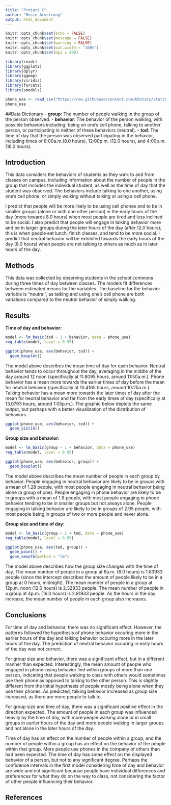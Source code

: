 ```yaml
---
title: "Project C"
author: "Rosie Armstrong"
output: html_document
---
```


```r
knitr::opts_chunk$set(echo = FALSE)
knitr::opts_chunk$set(message = FALSE)
knitr::opts_chunk$set(warning = FALSE)
knitr::opts_chunk$set(out.width = "100%")
knitr::opts_chunk$set(dpi = 300)

library(readr)
library(ggplot2)
library(dplyr)
library(ggmap)
library(viridis)
library(forcats)
library(smodels)
```

```r
phone_use <- read_csv("https://raw.githubusercontent.com/URstats/stat209-s18-rosiea26/master/projectc_data.csv")
phone_use
```

##Data Dictionary
- **group**: The number of people walking in the group of the person observed.
- **behavior**: The behavior of the person walking, with possible behaviors including: being on one's cell phone, talking to another person, or participating in neither of these behaviors (neutral).
- **tod**: The time of day that the person was observed participating in the behavior, including times of 8:00a.m.(8.0 hours), 12:00p.m. (12.0 hours), and 4:00p.m. (16.0 hours).

## Introduction
This data considers the behaviors of students as they walk to and from classes on campus, including information about the number of people in the group that includes the individual student, as well as the time of day that the student was observed. The behaviors include talking to one another, using one's cell phone, or simply walking without talking or using a cell phone. 

I predict that people will be more likely to be using cell phones and to be in smaller groups (alone or with one other person) in the early hours of the day (more towards 8.0 hours) when most people are tired and less inclined to be social. I also predict that people will engage in talking behavior more and be in larger groups during the later hours of the day (after 12.0 hours); this is when people eat lunch, finish classes, and tend to be more social. I predict that neutral behavior will be exhibited towards the early hours of the day (8.0 hours) when people are not talking to others as much as in later hours of the day.

## Methods
This data was collected by observing students in the school commons during three times of day between classes. The models fit differences between estimated means for the variables. The baseline for the behavior variable is "neutral", as talking and using one's cell phone are both variations compared to the neutral behavior of simply walking.

## Results

**Time of day and behavior:**
```r
model <- lm_basic(tod ~ 1 + behavior, data = phone_use)
reg_table(model, level = 0.95)
```

```r
ggplot(phone_use, aes(behavior, tod)) +
  geom_boxplot()
```

The model above describes the mean time of day for each behavior. Neutral behavior tends to occur throughout the day, averaging in the middle of the day around 12 noon (specifically at 11.8095 hours, around 11:50a.m.). Phone behavior has a mean more towards the earlier times of day before the mean for neutral behavior (specifically at 10.4165 hours, around 10:25a.m.). Talking behavior has a mean more towards the later times of day after the mean for neutral behavior and far from the early times of day (specifically at 13.0793 hours, around 1:05p.m.). The graphic below depicts the same output, but perhaps with a better visualization of the distribution of behaviors. 

```r
ggplot(phone_use, aes(behavior, tod)) +
  geom_violin()
```

**Group size and behavior:**

```r
model <- lm_basic(group ~ 1 + behavior, data = phone_use)
reg_table(model, level = 0.95)
```

```r
ggplot(phone_use, aes(behavior, group)) +
  geom_boxplot()
```

The model above describes the mean number of people in each group by behavior. People engaging in neutral behavior are likely to be in groups with a mean of 1.28 people, with most people engaging in neutral behavior being alone (a group of one). People engaging in phone behavior are likely to be in groups with a mean of 1.9 people, with most people engaging in phone behavior tending to be in smaller groups but not always alone. People engaging in talking behavior are likely to be in groups of 2.95 people, with most people being in groups of two or more people and never alone.

**Group size and time of day:**
```r
model <- lm_basic(group ~ 1 + tod, data = phone_use)
reg_table(model, level = 0.95)
```

```r
ggplot(phone_use, aes(tod, group)) +
  geom_point() +
  geom_smooth(method = "lm")
```

The model above describes how the group size changes with the time of day. The mean number of people in a group at 8a.m.  (8.0 hours) is 1.83933 people (since the intercept describes the amount of people likely to be in a group at 0 hours, midnight). The mean number of people in a group at 12p.m. noon (12.0 hours) is 2.32933 people. The mean number of people in a group at 4p.m. (16.0 hours) is 2.81933 people. As the hours in the day increase, the mean number of people in each group also increases. 

## Conclusions

For time of day and behavior, there was no significant effect. However, the patterns followed the hypothesis of phone behavior occuring more in the earlier hours of the day and talking behavior occuring more in the later hours of the day. The prediction of neutral behavior occuring in early hours of the day was not correct.

For group size and behavior, there was a significant effect, but in a different manner than expected. Interestingly, the mean amount of people who engaged in phone-using behavior lied within groups of more than one person, indicating that people walking to class with others would sometimes use their phone as opposed to talking to the other person. This is slightly different from the initial hypothesis of people mostly being alone when they use their phones. As predicted, talking behavior increased as group size increased, as there are more people to talk to.

For group size and time of day, there was a significant positive effect in the direction expected. The amount of people in each group was influenced heavily by the time of day, with more people walking alone or in small groups in earlier hours of the day and more people walking in larger groups and not alone in the later hours of the day. 

Time of day has an effect on the number of people within a group, and the number of people within a group has an effect on the behavior of the people within that group. More people use phones in the company of others than had been expected. The time of day has some effect on the displayed behavior of a person, but not to any significant degree. Perhaps the confidence intervals in the first model considering time of day and behavior are wide and not significant because people have individual differences and preferences for what they do on the way to class, not considering the factor of other people influencing their behavior.

## References
